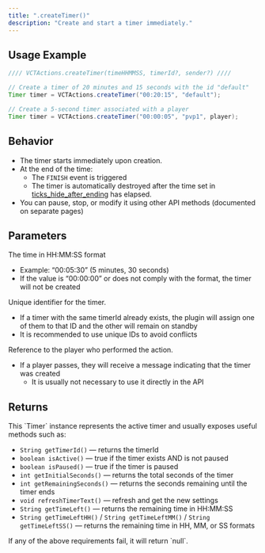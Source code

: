```yaml
---
title: ".createTimer()"
description: "Create and start a timer immediately."
---
```


## Usage Example

```java
//// VCTActions.createTimer(timeHHMMSS, timerId?, sender?) ////

// Create a timer of 20 minutes and 15 seconds with the id "default"
Timer timer = VCTActions.createTimer("00:20:15", "default");

// Create a 5-second timer associated with a player
Timer timer = VCTActions.createTimer("00:00:05", "pvp1", player);
```

## Behavior

- The timer starts immediately upon creation.
- At the end of the time:
  - The `FINISH` event is triggered
  - The timer is automatically destroyed after the time set in [ticks_hide_after_ending](https://vctdocs.mintlify.app/usage-guide/configuration#ticks-hide-after-ending%3A-60) has elapsed.
- You can pause, stop, or modify it using other API methods (documented on separate pages)

## Parameters

<ResponseField name="timeHHMMSS" type="string" required>
  The time in HH:MM:SS format

  - Example: “00:05:30” (5 minutes, 30 seconds)
  - If the value is “00:00:00” or does not comply with the format, the timer will not be created
</ResponseField>

<ResponseField name="timerId" type="string">
  Unique identifier for the timer.

  - If a timer with the same timerId already exists, the plugin will assign one of them to that ID and the other will remain on standby
  - It is recommended to use unique IDs to avoid conflicts
</ResponseField>

<ResponseField name="sender" type="CommandSender">
  Reference to the player who performed the action.

  - If a player passes, they will receive a message indicating that the timer was created
    - It is usually not necessary to use it directly in the API
</ResponseField>

## Returns

<ResponseField name="timer" type="Timer">
  This `Timer` instance represents the active timer and usually exposes useful methods such as:

  - `String getTimerId()` — returns the timerId
  - `boolean isActive()` — true if the timer exists AND is not paused
  - `boolean isPaused()` — true if the timer is paused
  - `int getInitialSeconds()` — returns the total seconds of the timer
  - `int getRemainingSeconds()` — returns the seconds remaining until the timer ends
  - `void refreshTimerText()` — refresh and get the new settings
  - `String getTimeLeft()` — returns the remaining time in HH:MM:SS
  - `String getTimeLeftHH()` / `String getTimeLeftMM()` / `String getTimeLeftSS()` — returns the remaining time in HH, MM, or SS formats

  <Warning>
    If any of the above requirements fail, it will return `null`.
  </Warning>
</ResponseField>